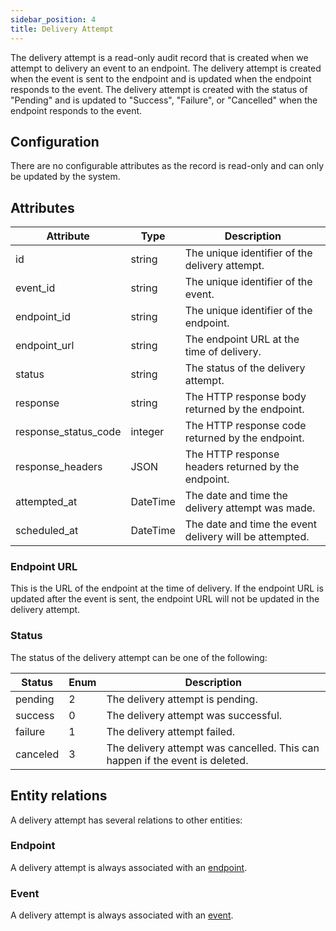 ```yaml
---
sidebar_position: 4
title: Delivery Attempt
---
```



The delivery attempt is a read-only audit record that is created when we attempt to delivery an event to an endpoint. The delivery attempt is created when the event is sent to the endpoint and is updated when the endpoint responds to the event. The delivery attempt is created with the status of "Pending" and is updated to "Success", "Failure", or "Cancelled" when the endpoint responds to the event.

## Configuration

There are no configurable attributes as the record is read-only and can only be updated by the system.

## Attributes

| Attribute            | Type     | Description                                             |
| -------------------- | -------- | ------------------------------------------------------- |
| id                   | string   | The unique identifier of the delivery attempt.          |
| event_id             | string   | The unique identifier of the event.                     |
| endpoint_id          | string   | The unique identifier of the endpoint.                  |
| endpoint_url         | string   | The endpoint URL at the time of delivery.               |
| status               | string   | The status of the delivery attempt.                     |
| response             | string   | The HTTP response body returned by the endpoint.        |
| response_status_code | integer  | The HTTP response code returned by the endpoint.        |
| response_headers     | JSON     | The HTTP response headers returned by the endpoint.     |
| attempted_at         | DateTime | The date and time the delivery attempt was made.        |
| scheduled_at         | DateTime | The date and time the event delivery will be attempted. |


### Endpoint URL

This is the URL of the endpoint at the time of delivery. If the endpoint URL is updated after the event is sent, the endpoint URL will not be updated in the delivery attempt.

### Status

The status of the delivery attempt can be one of the following:

| Status   | Enum | Description                                                                  |
| -------- | ---- | ---------------------------------------------------------------------------- |
| pending  | 2    | The delivery attempt is pending.                                             |
| success  | 0    | The delivery attempt was successful.                                         |
| failure  | 1    | The delivery attempt failed.                                                 |
| canceled | 3    | The delivery attempt was cancelled. This can happen if the event is deleted. |


## Entity relations

A delivery attempt has several relations to other entities:

### Endpoint

A delivery attempt is always associated with an [endpoint](/docs/concepts/endpoint).

### Event

A delivery attempt is always associated with an [event](/docs/concepts/event).

